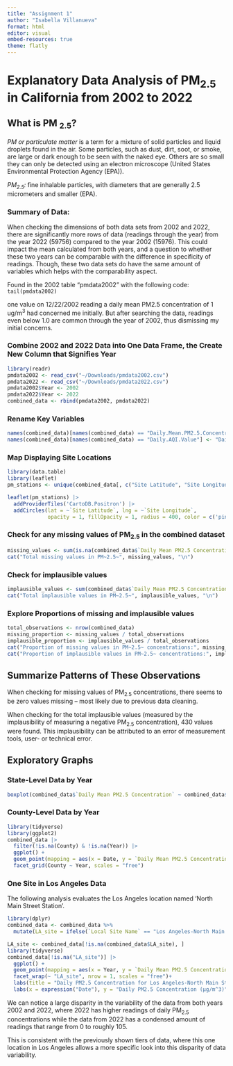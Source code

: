 ```yaml
---
title: "Assignment 1"
author: "Isabella Villanueva"
format: html
editor: visual
embed-resources: true
theme: flatly
---
```

# Explanatory Data Analysis of PM~2.5~ in California from 2002 to 2022

## What is PM ~2.5~?

*PM or particulate matter* is a term for a mixture of solid particles and liquid droplets found in the air. Some particles, such as dust, dirt, soot, or smoke, are large or dark enough to be seen with the naked eye. Others are so small they can only be detected using an electron microscope (United States Environmental Protection Agency (EPA)).

*PM~2.5~:* fine inhalable particles, with diameters that are generally 2.5 micrometers and smaller (EPA).

### Summary of Data:

When checking the dimensions of both data sets from 2002 and 2022, there are significantly more rows of data (readings through the year) from the year 2022 (59756) compared to the year 2002 (15976). This could impact the mean calculated from both years, and a question to whether these two years can be comparable with the difference in specificity of readings. Though, these two data sets do have the same amount of variables which helps with the comparability aspect.

Found in the 2002 table "pmdata2002" with the following code: `tail(pmdata2002)`

one value on 12/22/2002 reading a daily mean PM2.5 concentration of 1 ug/m^3^ had concerned me initially. But after searching the data, readings even below 1.0 are common through the year of 2002, thus dismissing my initial concerns.

### Combine 2002 and 2022 Data into One Data Frame, the Create New Column that Signifies Year
```r
library(readr)
pmdata2002 <- read_csv("~/Downloads/pmdata2002.csv")
pmdata2022 <- read_csv("~/Downloads/pmdata2022.csv")
pmdata2002$Year <- 2002
pmdata2022$Year <- 2022
combined_data <- rbind(pmdata2002, pmdata2022)
```

### Rename Key Variables
```r
names(combined_data)[names(combined_data) == "Daily.Mean.PM2.5.Concentration"] <- "Daily_PM2.5"
names(combined_data)[names(combined_data) == "Daily.AQI.Value"] <- "Daily_AQI"
```

### Map Displaying Site Locations
```r
library(data.table)
library(leaflet)
pm_stations <- unique(combined_data[, c("Site Latitude", "Site Longitude")])  

leaflet(pm_stations) |> 
  addProviderTiles('CartoDB.Positron') |> 
  addCircles(lat = ~`Site Latitude`, lng = ~`Site Longitude`,
             opacity = 1, fillOpacity = 1, radius = 400, color = c('pink','blue'))
```

### Check for any missing values of PM~2.5~ in the combined dataset
```r
missing_values <- sum(is.na(combined_data$`Daily Mean PM2.5 Concentration`))
cat("Total missing values in PM~2.5~", missing_values, "\n")
```

### Check for implausible values
```r
implausible_values <- sum(combined_data$`Daily Mean PM2.5 Concentration` < 0, na.rm = TRUE)
cat("Total implausible values in PM~2.5~", implausible_values, "\n")

```

### Explore Proportions of missing and implausible values
```r
total_observations <- nrow(combined_data)
missing_proportion <- missing_values / total_observations
implausible_proportion <- implausible_values / total_observations
cat("Proportion of missing values in PM~2.5~ concentrations:", missing_proportion, "\n")
cat("Proportion of implausible values in PM~2.5~ concentrations:", implausible_proportion, "\n")
```

## Summarize Patterns of These Observations

When checking for missing values of PM~2.5~ concentrations, there seems to be zero values missing -- most likely due to previous data cleaning. 

When checking for the total implausible values (measured by the implausibility of measuring a negative PM~2.5~ concentration), 430 values were found. This implausibility can be attributed to an error of measurement tools, user- or technical error. 

## Exploratory Graphs 

### State-Level Data by Year 
```r
boxplot(combined_data$`Daily Mean PM2.5 Concentration` ~ combined_data$Year)
```
### County-Level Data by Year 
```r
library(tidyverse)
library(ggplot2)
combined_data |> 
  filter(!is.na(County) & !is.na(Year)) |> 
  ggplot() + 
  geom_point(mapping = aes(x = Date, y = `Daily Mean PM2.5 Concentration`)) + 
  facet_grid(County ~ Year, scales = "free")
```
### One Site in Los Angeles Data
The following analysis evaluates the Los Angeles location named 'North Main Street Station'.

```r
library(dplyr)
combined_data <- combined_data %>%
  mutate(LA_site = ifelse(`Local Site Name` == "Los Angeles-North Main Street", `Local Site Name`, NA))

LA_site <- combined_data[!is.na(combined_data$LA_site), ]
library(tidyverse)
combined_data[!is.na("LA_site")] |>
  ggplot() +
  geom_point(mapping = aes(x = Year, y = `Daily Mean PM2.5 Concentration`, color= "LA_site"), color = "lightblue") +
  facet_wrap(~ "LA_site", nrow = 1, scales = "free")+
  labs(title = "Daily PM2.5 Concentration for Los Angeles-North Main Street Station, 2002 vs. 2022")+
  labs(x = expression("Date"), y = "Daily PM2.5 Concentration (µg/m^3)")
```

We can notice a large disparity in the variability of the data from both years 2002 and 2022, where 2022 has higher readings of daily PM~2.5~ concentrations while the data from 2022 has a condensed amount of readings that range from 0 to roughly 105. 

This is consistent with the previously shown tiers of data, where this one location in Los Angeles allows a more specific look into this disparity of data variability.

